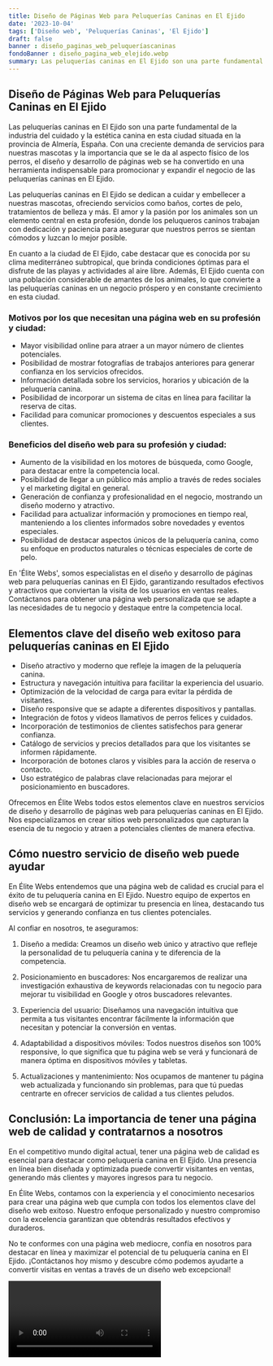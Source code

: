 ```yaml
---
title: Diseño de Páginas Web para Peluquerías Caninas en El Ejido
date: '2023-10-04'
tags: ['Diseño web', 'Peluquerías Caninas', 'El Ejido']
draft: false
banner : diseño_paginas_web_peluqueríascaninas
fondoBanner : diseño_pagina_web_elejido.webp
summary: Las peluquerías caninas en El Ejido son una parte fundamental de la industria del cuidado y la estética canina en esta ciudad situada en la provincia de Almería, España. Con una creciente demanda de servicios para nuestras mascotas y la importancia que se le da al aspecto físico de los perros, el diseño y desarrollo de páginas web se ha convertido en una herramienta indispensable para promocionar y expandir el negocio de las peluquerías caninas en El Ejido.
---
```


## Diseño de Páginas Web para Peluquerías Caninas en El Ejido

Las peluquerías caninas en El Ejido son una parte fundamental de la industria del cuidado y la estética canina en esta ciudad situada en la provincia de Almería, España. Con una creciente demanda de servicios para nuestras mascotas y la importancia que se le da al aspecto físico de los perros, el diseño y desarrollo de páginas web se ha convertido en una herramienta indispensable para promocionar y expandir el negocio de las peluquerías caninas en El Ejido.

Las peluquerías caninas en El Ejido se dedican a cuidar y embellecer a nuestras mascotas, ofreciendo servicios como baños, cortes de pelo, tratamientos de belleza y más. El amor y la pasión por los animales son un elemento central en esta profesión, donde los peluqueros caninos trabajan con dedicación y paciencia para asegurar que nuestros perros se sientan cómodos y luzcan lo mejor posible.

En cuanto a la ciudad de El Ejido, cabe destacar que es conocida por su clima mediterráneo subtropical, que brinda condiciones óptimas para el disfrute de las playas y actividades al aire libre. Además, El Ejido cuenta con una población considerable de amantes de los animales, lo que convierte a las peluquerías caninas en un negocio próspero y en constante crecimiento en esta ciudad.

### Motivos por los que necesitan una página web en su profesión y ciudad:

- Mayor visibilidad online para atraer a un mayor número de clientes potenciales.
- Posibilidad de mostrar fotografías de trabajos anteriores para generar confianza en los servicios ofrecidos.
- Información detallada sobre los servicios, horarios y ubicación de la peluquería canina.
- Posibilidad de incorporar un sistema de citas en línea para facilitar la reserva de citas.
- Facilidad para comunicar promociones y descuentos especiales a sus clientes.

### Beneficios del diseño web para su profesión y ciudad:

- Aumento de la visibilidad en los motores de búsqueda, como Google, para destacar entre la competencia local.
- Posibilidad de llegar a un público más amplio a través de redes sociales y el marketing digital en general.
- Generación de confianza y profesionalidad en el negocio, mostrando un diseño moderno y atractivo.
- Facilidad para actualizar información y promociones en tiempo real, manteniendo a los clientes informados sobre novedades y eventos especiales.
- Posibilidad de destacar aspectos únicos de la peluquería canina, como su enfoque en productos naturales o técnicas especiales de corte de pelo.

En 'Élite Webs', somos especialistas en el diseño y desarrollo de páginas web para peluquerías caninas en El Ejido, garantizando resultados efectivos y atractivos que conviertan la visita de los usuarios en ventas reales. Contáctanos para obtener una página web personalizada que se adapte a las necesidades de tu negocio y destaque entre la competencia local.

<GifSeo />

<Cta />

## Elementos clave del diseño web exitoso para peluquerías caninas en El Ejido

- Diseño atractivo y moderno que refleje la imagen de la peluquería canina.
- Estructura y navegación intuitiva para facilitar la experiencia del usuario.
- Optimización de la velocidad de carga para evitar la pérdida de visitantes.
- Diseño responsive que se adapte a diferentes dispositivos y pantallas.
- Integración de fotos y videos llamativos de perros felices y cuidados.
- Incorporación de testimonios de clientes satisfechos para generar confianza.
- Catálogo de servicios y precios detallados para que los visitantes se informen rápidamente.
- Incorporación de botones claros y visibles para la acción de reserva o contacto.
- Uso estratégico de palabras clave relacionadas para mejorar el posicionamiento en buscadores.

Ofrecemos en Élite Webs todos estos elementos clave en nuestros servicios de diseño y desarrollo de páginas web para peluquerías caninas en El Ejido. Nos especializamos en crear sitios web personalizados que capturan la esencia de tu negocio y atraen a potenciales clientes de manera efectiva.

## Cómo nuestro servicio de diseño web puede ayudar

En Élite Webs entendemos que una página web de calidad es crucial para el éxito de tu peluquería canina en El Ejido. Nuestro equipo de expertos en diseño web se encargará de optimizar tu presencia en línea, destacando tus servicios y generando confianza en tus clientes potenciales.

Al confiar en nosotros, te aseguramos:

1. Diseño a medida: Creamos un diseño web único y atractivo que refleje la personalidad de tu peluquería canina y te diferencia de la competencia.

2. Posicionamiento en buscadores: Nos encargaremos de realizar una investigación exhaustiva de keywords relacionadas con tu negocio para mejorar tu visibilidad en Google y otros buscadores relevantes.

3. Experiencia del usuario: Diseñamos una navegación intuitiva que permita a tus visitantes encontrar fácilmente la información que necesitan y potenciar la conversión en ventas.

4. Adaptabilidad a dispositivos móviles: Todos nuestros diseños son 100% responsive, lo que significa que tu página web se verá y funcionará de manera óptima en dispositivos móviles y tabletas.

5. Actualizaciones y mantenimiento: Nos ocupamos de mantener tu página web actualizada y funcionando sin problemas, para que tú puedas centrarte en ofrecer servicios de calidad a tus clientes peludos.

## Conclusión: La importancia de tener una página web de calidad y contratarnos a nosotros

En el competitivo mundo digital actual, tener una página web de calidad es esencial para destacar como peluquería canina en El Ejido. Una presencia en línea bien diseñada y optimizada puede convertir visitantes en ventas, generando más clientes y mayores ingresos para tu negocio.

En Élite Webs, contamos con la experiencia y el conocimiento necesarios para crear una página web que cumpla con todos los elementos clave del diseño web exitoso. Nuestro enfoque personalizado y nuestro compromiso con la excelencia garantizan que obtendrás resultados efectivos y duraderos.

No te conformes con una página web mediocre, confía en nosotros para destacar en línea y maximizar el potencial de tu peluquería canina en El Ejido. ¡Contáctanos hoy mismo y descubre cómo podemos ayudarte a convertir visitas en ventas a través de un diseño web excepcional!

<Video />

<CtaBot job='Peluquerías Caninas' city='El Ejido'/>

<Gmaps query='El Ejido+españa+maps' />